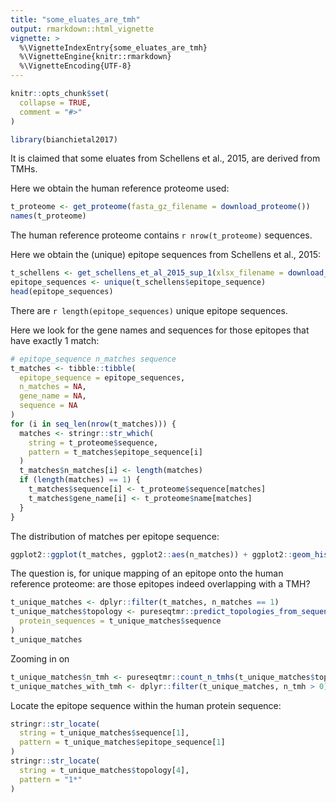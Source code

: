 ```yaml
---
title: "some_eluates_are_tmh"
output: rmarkdown::html_vignette
vignette: >
  %\VignetteIndexEntry{some_eluates_are_tmh}
  %\VignetteEngine{knitr::rmarkdown}
  %\VignetteEncoding{UTF-8}
---
```


```r
knitr::opts_chunk$set(
  collapse = TRUE,
  comment = "#>"
)
```

```r
library(bianchietal2017)
```

It is claimed that some eluates from Schellens et al., 2015,
are derived from TMHs.

Here we obtain the human reference proteome used:

```r
t_proteome <- get_proteome(fasta_gz_filename = download_proteome())
names(t_proteome)
```
The human reference proteome contains `r nrow(t_proteome)` sequences.

Here we obtain the (unique) epitope sequences from Schellens et al., 2015:

```r
t_schellens <- get_schellens_et_al_2015_sup_1(xlsx_filename = download_schellens_et_al_2015_sup_1())
epitope_sequences <- unique(t_schellens$epitope_sequence)
head(epitope_sequences)
```
There are `r length(epitope_sequences)` unique epitope sequences.

Here we look for the gene names and sequences for those epitopes that
have exactly 1 match:

```r
# epitope_sequence n_matches sequence
t_matches <- tibble::tibble(
  epitope_sequence = epitope_sequences,
  n_matches = NA,
  gene_name = NA,
  sequence = NA
)
for (i in seq_len(nrow(t_matches))) {
  matches <- stringr::str_which(
    string = t_proteome$sequence,
    pattern = t_matches$epitope_sequence[i]
  )
  t_matches$n_matches[i] <- length(matches)
  if (length(matches) == 1) {
    t_matches$sequence[i] <- t_proteome$sequence[matches]
    t_matches$gene_name[i] <- t_proteome$name[matches]
  }
}
```

The distribution of matches per epitope sequence:

```r
ggplot2::ggplot(t_matches, ggplot2::aes(n_matches)) + ggplot2::geom_histogram()
```
The question is, for unique mapping of an epitope onto the human reference proteome:
are those epitopes indeed overlapping with a TMH?

```r
t_unique_matches <- dplyr::filter(t_matches, n_matches == 1)
t_unique_matches$topology <- pureseqtmr::predict_topologies_from_sequences(
  protein_sequences = t_unique_matches$sequence
)
t_unique_matches
```

Zooming in on 

```r
t_unique_matches$n_tmh <- pureseqtmr::count_n_tmhs(t_unique_matches$topology)
t_unique_matches_with_tmh <- dplyr::filter(t_unique_matches, n_tmh > 0)
```

Locate the epitope sequence within the human protein sequence:

```r
stringr::str_locate(
  string = t_unique_matches$sequence[1],
  pattern = t_unique_matches$epitope_sequence[1]
)
stringr::str_locate(
  string = t_unique_matches$topology[4],
  pattern = "1*"
)
```

